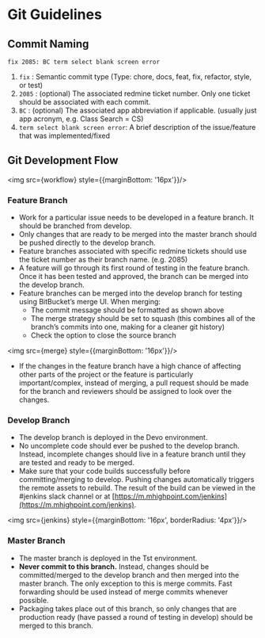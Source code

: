 
<Meta title='Standardization|Workflow/Git' />

# Git Guidelines

## Commit Naming

```fix 2085: BC term select blank screen error```

1. `fix` : Semantic commit type (Type: chore, docs, feat, fix, refactor, style, or test)
2. `2085` : (optional) The associated redmine ticket number. Only one ticket should be associated with each commit.
3. `BC` : (optional) The associated app abbreviation if applicable. (usually just app acronym, e.g. Class Search = CS)
4. `term select blank screen error`: A brief description of the issue/feature that was implemented/fixed

## Git Development Flow
<img src={workflow} style={{marginBottom: '16px'}}/>

### Feature Branch


* Work for a particular issue needs to be developed in a feature branch. It should be branched from develop.
* Only changes that are ready to be merged into the master branch should be pushed directly to the develop branch.
* Feature branches associated with specific redmine tickets should use the ticket number as their branch name. (e.g. 2085)
* A feature will go through its first round of testing in the feature branch. Once it has been tested and approved, the branch can be merged into the develop branch.
* Feature branches can be merged into the develop branch for testing using BitBucket’s merge UI. When merging:
  * The commit message should be formatted as shown above
  * The merge strategy should be set to squash (this combines all of the branch’s commits into one, making for a cleaner git history)
  * Check the option to close the source branch

<img src={merge} style={{marginBottom: '16px'}}/>

* If the changes in the feature branch have a high chance of affecting other parts of the project or the feature is particularly important/complex, instead of merging, a pull request should be made for the branch and reviewers should be assigned to look over the changes.

### Develop Branch

* The develop branch is deployed in the Devo environment.
* No uncomplete code should ever be pushed to the develop branch. Instead, incomplete changes should live in a feature branch until they are tested and ready to be merged.
* Make sure that your code builds successfully before committing/merging to develop. Pushing changes automatically triggers the remote assets to rebuild. The result of the build can be viewed in the #jenkins slack channel or at [https://m.mhighpoint.com/jenkins](https://m.mhighpoint.com/jenkins).

<img src={jenkins} style={{marginBottom: '16px', borderRadius: '4px'}}/>

### Master Branch

* The master branch is deployed in the Tst environment.
* **Never commit to this branch.** Instead, changes should be committed/merged to the develop branch and then merged into the master branch. The only exception to this is merge commits. Fast forwarding should be used instead of merge commits whenever possible.
* Packaging takes place out of this branch, so only changes that are production ready (have passed a round of testing in develop) should be merged to this branch.
